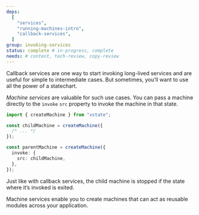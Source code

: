 ```yaml
---
deps:
  [
    "services",
    "running-machines-intro",
    "callback-services",
  ]
group: invoking-services
status: complete # in-progress, complete
needs: # content, tech-review, copy-review
---
```


Callback services are one way to start invoking long-lived services and are useful for simple to intermediate cases. But sometimes, you’ll want to use all the power of a statechart.

*Machine services* are valuable for such use cases. You can pass a machine directly to the `invoke` `src` property to invoke the machine in that state.

```ts twoslash
import { createMachine } from "xstate";

const childMachine = createMachine({
  /* ... */
});

const parentMachine = createMachine({
  invoke: {
    src: childMachine,
  },
});
```

Just like with callback services, the child machine is stopped if the state where it’s invoked is exited.

Machine services enable you to create machines that can act as reusable modules across your application.
